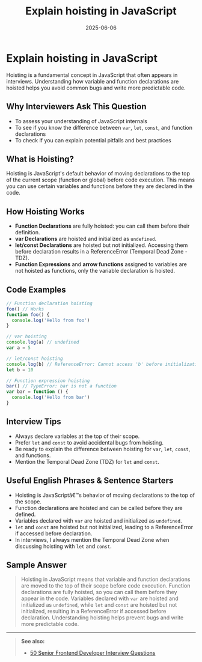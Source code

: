 ﻿---
title: 'Explain hoisting in JavaScript'
date: '2025-06-06'
tags: ['interview', 'javascript', 'hoisting', 'es6', 'frontend']
draft: false
summary: 'A comprehensive guide to hoisting in JavaScript: what it is, how it works, examples, and interview tips.'
authors: ['default']
layout: PostSimple
---

# Explain hoisting in JavaScript

Hoisting is a fundamental concept in JavaScript that often appears in interviews. Understanding how variable and function declarations are hoisted helps you avoid common bugs and write more predictable code.

## Why Interviewers Ask This Question

- To assess your understanding of JavaScript internals
- To see if you know the difference between `var`, `let`, `const`, and function declarations
- To check if you can explain potential pitfalls and best practices

## What is Hoisting?

Hoisting is JavaScript's default behavior of moving declarations to the top of the current scope (function or global) before code execution. This means you can use certain variables and functions before they are declared in the code.

## How Hoisting Works

- **Function Declarations** are fully hoisted: you can call them before their definition.
- **var Declarations** are hoisted and initialized as `undefined`.
- **let/const Declarations** are hoisted but not initialized. Accessing them before declaration results in a ReferenceError (Temporal Dead Zone - TDZ).
- **Function Expressions** and **arrow functions** assigned to variables are not hoisted as functions, only the variable declaration is hoisted.

## Code Examples

```js
// Function declaration hoisting
foo() // Works
function foo() {
  console.log('Hello from foo')
}

// var hoisting
console.log(a) // undefined
var a = 5

// let/const hoisting
console.log(b) // ReferenceError: Cannot access 'b' before initialization
let b = 10

// Function expression hoisting
bar() // TypeError: bar is not a function
var bar = function () {
  console.log('Hello from bar')
}
```

## Interview Tips

- Always declare variables at the top of their scope.
- Prefer `let` and `const` to avoid accidental bugs from hoisting.
- Be ready to explain the difference between hoisting for `var`, `let`, `const`, and functions.
- Mention the Temporal Dead Zone (TDZ) for `let` and `const`.

## Useful English Phrases & Sentence Starters

- Hoisting is JavaScriptâ€™s behavior of moving declarations to the top of the scope.
- Function declarations are hoisted and can be called before they are defined.
- Variables declared with `var` are hoisted and initialized as `undefined`.
- `let` and `const` are hoisted but not initialized, leading to a ReferenceError if accessed before declaration.
- In interviews, I always mention the Temporal Dead Zone when discussing hoisting with `let` and `const`.

## Sample Answer

> Hoisting in JavaScript means that variable and function declarations are moved to the top of their scope before code execution. Function declarations are fully hoisted, so you can call them before they appear in the code. Variables declared with `var` are hoisted and initialized as `undefined`, while `let` and `const` are hoisted but not initialized, resulting in a ReferenceError if accessed before declaration. Understanding hoisting helps prevent bugs and write more predictable code.

---

> **See also:**
>
> - [50 Senior Frontend Developer Interview Questions](./)
